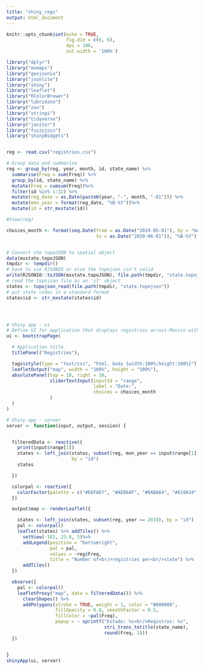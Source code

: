 ```yaml
---
title: "shiny_regs"
output: html_document
---
```


```r
knitr::opts_chunk$set(echo = TRUE, 
                      fig.dim = c(6, 6), 
                      dpi = 100, 
                      out.width = '100%')
```

```r
library("dplyr")
library("mxmaps")
library("geojsonio")
library("jsonlite")
library("shiny")
library("leaflet")
library("RColorBrewer")
library("lubridate")
library("zoo")
library("stringi")
library("tidyverse")
library("janitor")
library("fuzzyjoin")
library("shinyWidgets")


reg <- read.csv("registries.csv")

# Group data and summarise
reg <- group_by(reg, year, month, id, state_name) %>%
  summarise(Freq = sum(Freq)) %>%
  group_by(id, state_name) %>%
  mutate(Freq = cumsum(Freq))%>%
  filter(id %in% 1:32) %>%
  mutate(reg_date = as.Date(paste0(year, "-", month, "-01"))) %>%
  mutate(mon_year = format(reg_date, "%B-%Y"))%>%
  mutate(id = str_mxstate(id))

#View(reg)

choices_month <- format(seq.Date(from = as.Date("2019-05-01"), by = "month", 
                                 to = as.Date("2020-06-01")), "%B-%Y")


# Convert the topoJSON to spatial object
data(mxstate.topoJSON)
tmpdir <- tempdir()
# have to use RJSONIO or else the topojson isn't valid
write(RJSONIO::toJSON(mxstate.topoJSON), file.path(tmpdir, "state.topojson"))
# read the topojson file as an 'sf' object
states <- topojson_read(file.path(tmpdir, "state.topojson"))
# put state codes in a standard format
states$id <- str_mxstate(states$id)




# Shiny app - ui 
# Define UI for application that displays registries across Mexico within a time range
ui <- bootstrapPage(

  # Application title
  titlePanel("Registries"),

  tags$style(type = "text/css", "html, body {width:100%;height:100%}"),
  leafletOutput("map", width = "100%", height = "100%"),
  absolutePanel(top = 10, right = 10,
                sliderTextInput(inputId = "range", 
                                label = "Date:", 
                                choices = choices_month
                )
  )
)

# Shiny app - server
server <- function(input, output, session) {


  filteredData <- reactive({
    print(input$range[1])
    states <- left_join(states, subset(reg, mon_year == input$range[1]), 
                        by = "id")
    states

  })

  colorpal <- reactive({
    colorFactor(palette = c("#E6FAD7", "#AED68F", "#8ABA64", "#619A34", "#406C1F", "#203E09"), reg$Freq)
  })

  output$map <- renderLeaflet({

    states <- left_join(states, subset(reg, year == 2019), by = "id")
    pal <- colorpal()
    leaflet(states) %>% addTiles() %>%
      setView(-102, 23.8, 5)%>% 
      addLegend(position = "bottomright",
                pal = pal, 
                values = ~reg$Freq, 
                title = "Number of<br/>registries per<br/>state") %>% 
      addTiles()
  })

  observe({
    pal <- colorpal()
    leafletProxy("map", data = filteredData()) %>%
      clearShapes() %>%
      addPolygons(stroke = TRUE, weight = 1, color = "#000000",
                  fillOpacity = 0.8, smoothFactor = 0.5,
                  fillColor = ~pal(Freq), 
                  popup = ~ sprintf("Estado: %s<br/>Registros: %s",
                                    stri_trans_totitle(state_name), 
                                    round(Freq, 1)))
  })


}
shinyApp(ui, server)
```

